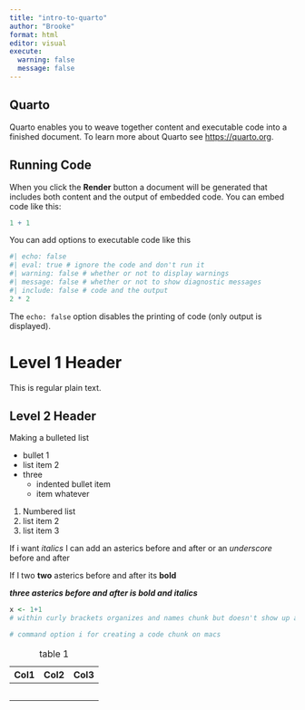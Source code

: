 ```yaml
---
title: "intro-to-quarto"
author: "Brooke"
format: html
editor: visual
execute: 
  warning: false
  message: false
---
```


## Quarto

Quarto enables you to weave together content and executable code into a finished document. To learn more about Quarto see <https://quarto.org>.

## Running Code

When you click the **Render** button a document will be generated that includes both content and the output of embedded code. You can embed code like this:

```r
1 + 1
```

You can add options to executable code like this

```r
#| echo: false
#| eval: true # ignore the code and don't run it
#| warning: false # whether or not to display warnings
#| message: false # whether or not to show diagnostic messages
#| include: false # code and the output
2 * 2
```

The `echo: false` option disables the printing of code (only output is displayed).

# Level 1 Header

This is regular plain text.

## Level 2 Header

Making a bulleted list

-   bullet 1
-   list item 2
-   three
    -   indented bullet item
    -   item whatever

1.  Numbered list
2.  list item 2
3.  list item 3

If i want *italics* I can add an asterics before and after or an *underscore* before and after

If I two **two** asterics before and after its **bold**

***three asterics before and after is bold and italics***

```r
x <- 1+1
# within curly brackets organizes and names chunk but doesn't show up as title or anything
```

```r
# command option i for creating a code chunk on macs
```

| Col1 | Col2 | Col3 |
|------|------|------|
|      |      |      |
|      |      |      |
|      |      |      |
|      |      |      |
|      |      |      |

: table 1

```r




```
